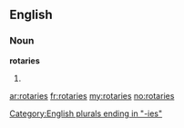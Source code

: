 ==English==

===Noun===
'''rotaries'''

# {{plural of|[[rotary]]}}

[[Category:English plurals ending in "-ies"]]

[[ar:rotaries]]
[[fr:rotaries]]
[[my:rotaries]]
[[no:rotaries]]